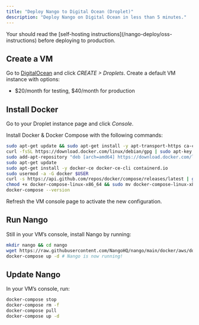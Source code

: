 ```yaml
---
title: "Deploy Nango to Digital Ocean (Droplet)"
description: "Deploy Nango on Digital Ocean in less than 5 minutes."
---
```


<Note>
  Your should read the [self-hosting
  instructions](/nango-deploy/oss-instructions) before deploying to production.
</Note>

## Create a VM[](#create-vm "Direct link to Create a VM")

Go to [DigitalOcean](https://cloud.digitalocean.com/) and click _CREATE >
Droplets_. Create a default VM instance with options:

- $20/month for testing, $40/month for production

## Install Docker[](#install-docker "Direct link to Install Docker")

Go to your Droplet instance page and click _Console_.

Install Docker & Docker Compose with the following commands:

```bash
sudo apt-get update && sudo apt-get install -y apt-transport-https ca-certificates curl gnupg2 software-properties-common wget
curl -fsSL https://download.docker.com/linux/debian/gpg | sudo apt-key add --
sudo add-apt-repository "deb [arch=amd64] https://download.docker.com/linux/debian buster stable"
sudo apt-get update
sudo apt-get install -y docker-ce docker-ce-cli containerd.io
sudo usermod -a -G docker $USER
curl -s https://api.github.com/repos/docker/compose/releases/latest | grep browser_download_url  | grep docker-compose-linux-x86_64 | cut -d '"' -f 4 | wget -qi -
chmod +x docker-compose-linux-x86_64 && sudo mv docker-compose-linux-x86_64 /usr/local/bin/docker-compose
docker-compose --version
```

<Note>Refresh the VM console page to activate the new configuration.</Note>

## Run Nango[](#run-nango "Direct link to Run Nango")

Still in your VM’s console, install Nango by running:

```bash
mkdir nango && cd nango
wget https://raw.githubusercontent.com/NangoHQ/nango/main/docker/aws/docker-compose.yaml && wget https://raw.githubusercontent.com/NangoHQ/nango/main/.env
docker-compose up -d # Nango is now running!
```

## Update Nango[](#update-nango "Direct link to Update Nango")

In your VM’s console, run:

```bash
docker-compose stop
docker-compose rm -f
docker-compose pull
docker-compose up -d
```
